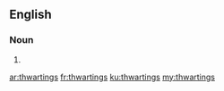 ==English==

===Noun===
{{head|en|noun plural form}}

# {{plural of|thwarting|lang=en}}

[[ar:thwartings]]
[[fr:thwartings]]
[[ku:thwartings]]
[[my:thwartings]]